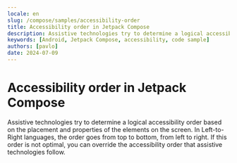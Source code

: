 ```yaml
---
locale: en
slug: /compose/samples/accessibility-order
title: Accessibility order in Jetpack Compose
description: Assistive technologies try to determine a logical accessibility order based on the placement and properties of the elements on the screen.
keywords: [Android, Jetpack Compose, accessibility, code sample]
authors: [pavlo]
date: 2024-07-09
---
```


# Accessibility order in Jetpack Compose

Assistive technologies try to determine a logical accessibility order based on the placement and properties of the elements on the screen. In Left-to-Right languages, the order goes from top to bottom, from left to right. If this order is not optimal, you can override the accessibility order that assistive technologies follow.

<CodeSample id="accessibility-order" platform="compose" locale="en"/>
